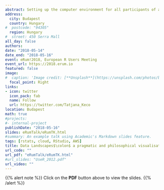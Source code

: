 ```yaml
---
abstract: Setting up the computer environment for all participants of an R workshop can be a daunting and exasperating task. Installing and setting up the softwares and obtaining necessary files could give a confusing tone right at the beginning of the workshop before you have even started with the programme delivery. Not messing up with setup and being able to start using R in the same fashion as other people in the group is desirable not just to the workshop participants, but to the instructor. There are a few options available for setting up RStudio in a browser. Using RStudio Server enables you to setup working environment tailored to your specific audience. It helps by removing any frustrations for the participants caused by downloads of the required files and installations from other workshop activities that you really want them to focus on. Setting up RStudio Server on Amazon Web Service (ASW), called an EC2 (Elastic Compute Cloud) instance, is not difficult. You can customise the working environment to meet your needs by installing globally required packages, adding the data and the script files you want participants to have available when running RStudio in their browsers. Another alternative that has become recently available is RStudio Cloud. Although RStudio Cloud is an alpha version and it is still under development you could already do pretty much everything you are able by setting up your own RStudio Server. This talk will illustrate the possibilities and benefits of using RStudio in a browser that could provide a great environment for teaching and learning data science with R.
address:
  city: Budapest
  country: Hungary
#  postcode: "94305"
  region: Hungary
#  street: 450 Serra Mall
all_day: false
authors: 
date: "2018-05-14"
date_end: "2018-05-16"
event: eRum!2018, European R Users Meeting
event_url: https://2018.erum.io
featured: false
image:
#  caption: 'Image credit: [**Unsplash**](https://unsplash.com/photos/bzdhc5b3Bxs)'
  focal_point: Right
links:
- icon: twitter
  icon_pack: fab
  name: Follow
  url: https://twitter.com/Tatjana_Keco
location: Budapest
math: true
#projects:
#- internal-project
publishDate: "2018-05-16"
slides: eRumTalk/eRumTK.html
#summary: An example talk using Academic's Markdown slides feature.
tags: [rstats, cloud, RStudio, AWS]
title: Data Landscapes$\colon$ a pragmatic and philosophical visualisation of the sustainable urban landscape
url_code: ""
url_pdf: "eRumTalk/eRumTK.html"
#url_slides: "UseR_2012.pdf"
url_video: ""
---
```


{{% alert note %}}
Click on the **PDF** button above to view the slides.
{{% /alert %}}


